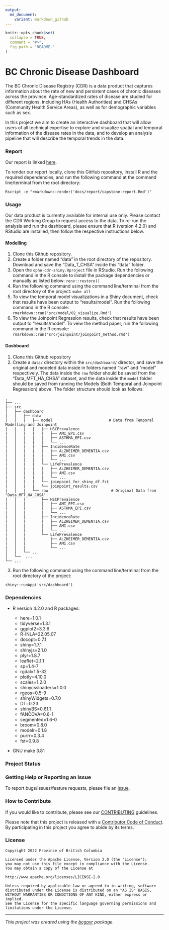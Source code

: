 ```yaml
---
output:
  md_document:
    variant: markdown_github
---
```


```r
knitr::opts_chunk$set(
  collapse = TRUE,
  comment = "#>",
  fig.path = "README-"
)
```

<!-- Add a project state badge
See https://github.com/BCDevExchange/Our-Project-Docs/blob/master/discussion/projectstates.md
If you have bcgovr installed and you use RStudio, click the 'Insert BCDevex Badge' Addin. -->

# BC Chronic Disease Dashboard

The BC Chronic Disease Registry (CDR) is a data product that captures
information about the rate of new and persistent cases of chronic
diseases across the province. Age-standardized rates of disease are
studied for different regions, including HAs (Health Authorities) and
CHSAs (Community Health Service Areas), as well as for demographic
variables such as sex.

In this project we aim to create an interactive dashboard that will
allow users of all technical expertise to explore and visualize spatial
and temporal information of the disease rates in the data, and to
develop an analysis pipeline that will describe the temporal trends in
the data.

### Report

Our report is linked
[here](https://github.com/bcgov/opho-cdr-shiny/blob/main/docs/report/capstone-report.pdf).

To render our report locally, clone this GitHub repository, install R
and the required dependencies, and run the following command at the
command line/terminal from the root directory:

```
Rscript -e "rmarkdown::render('docs/report/capstone-report.Rmd')"
```

### Usage

Our data product is currently available for internal use only. Please contact the CDR Working Group to request access to the data. 
To re-run the analysis and run the dashboard, please ensure that R (version 4.2.0) and RStudio are installed, then follow the respective instructions below.

#### Modelling

1. Clone this Github repository.
2. Create a folder named "data" in the root directory of the repository. Download and save the "Data_T_CHSA" inside this "data" folder. 
3. Open the `opho-cdr-shiny.Rproject` file in RStudio. Run the following command in the R console to install the package dependencies or manually as listed below:
    ```
    renv::restore()
    ```
4. Run the following command using the command line/terminal from the root directory of the project:
    ```
    make all
    ```
5. To view the temporal model visualizations in a Shiny document, check that results have been output to "results/model". 
    Run the following command in the R console:
    ```
    rmarkdown::run('src/model/02_visualize.Rmd')
    ```
6. To view the Joinpoint Regression results, check that results have been output to "results/model". 
  To veiw the method paper, run the following command in the R console:
    ```
    rmarkdown::run('src/joinpoint/joinpoint_method.rmd')
    ```

#### Dashboard

1. Clone this Github repository
2. Create a `data/` directory within the `src/dashboard/` director, and save the original and modeled data inside in folders named "raw" and "model" respectively. The data inside the `raw` folder should be saved from the "Data_MFT_HA_CHSA" dataset, and the data inside the `model` folder should be saved from running the Models (Both Temporal and Joinpoint Regression) above. The folder structure should look as follows:

```
.
├── ...
├── src                                  
│   ├── dashboard                         
|   │   ├── data                              
|   │   |   ├── model                         # Data from Temporal Modelling and Joinpoint
|   │   |   |   ├── HSCPrevalence  
|   │   |   |   |   ├── AMI_EPI.csv 
|   │   |   |   |   ├── ASTHMA_EPI.csv 
|   │   |   |   |   └── ...
|   │   |   |   ├── IncidenceRate 
|   │   |   |   |   ├── ALZHEIMER_DEMENTIA.csv 
|   │   |   |   |   ├── AMI.csv 
|   │   |   |   |   └── ...
|   │   |   |   └── LifePrevalence 
|   │   |   |   |   ├── ALZHEIMER_DEMENTIA.csv 
|   │   |   |   |   ├── AMI.csv 
|   │   |   |   |   └── ...
|   │   |   |   └── joinpoint_for_shiny_df.fst
|   │   |   |   └── joinpoint_results.csv
|   │   |   └── raw                            # Original Data from "Data_MFT_HA_CHSA'
|   │   |       ├── HSCPrevalence 
|   │   |       |   ├── AMI_EPI.csv 
|   │   |       |   ├── ASTHMA_EPI.csv 
|   │   |       |   └── ...
|   │   |       ├── IncidenceRate 
|   │   |       |   ├── ALZHEIMER_DEMENTIA.csv 
|   │   |       |   ├── AMI.csv 
|   │   |       |   └── ...
|   │   |       └── LifePrevalence 
|   │   |           ├── ALZHEIMER_DEMENTIA.csv 
|   │   |           ├── AMI.csv 
|   │   |           └── ... 
│   |   └── ...  
│   └──  ...                                 
└── ...
```

3. Run the following command using the command line/terminal from the root directory of the project:
```
shiny::runApp('src/dashboard')
```

### Dependencies

-   R version 4.2.0 and R packages:

    -   here=1.0.1
    -   tidyverse=1.3.1
    -   ggplot2=3.3.6
    -   R-INLA=22.05.07
    -   docopt=0.7.1
    -   shiny=1.7.1
    -   shinyjs=2.1.0
    -   plyr=1.8.7
    -   leaflet=2.1.1
    -   sp=1.4-7
    -   rgdal=1.5-32
    -   plotly=4.10.0
    -   scales=1.2.0
    -   shinycssloaders=1.0.0
    -   rgeos=0.5-9
    -   shinyWidgets=0.7.0
    -   DT=0.23
    -   shinyBS=0.61.1
    -   fANCOVA=0.6-1
    -   segmented=1.6-0
    -   broom=0.8.0
    -   modelr=0.1.8
    -   purrr=0.3.4
    -   fst=0.9.8

-   GNU make 3.81

### Project Status

### Getting Help or Reporting an Issue

To report bugs/issues/feature requests, please file an
[issue](https://github.com/bcgov/opho-cdr-shiny/issues/).

### How to Contribute

If you would like to contribute, please see our
[CONTRIBUTING](CONTRIBUTING.md) guidelines.

Please note that this project is released with a [Contributor Code of
Conduct](CODE_OF_CONDUCT.md). By participating in this project you agree
to abide by its terms.

### License

```
Copyright 2022 Province of British Columbia

Licensed under the Apache License, Version 2.0 (the "License");
you may not use this file except in compliance with the License.
You may obtain a copy of the License at

http://www.apache.org/licenses/LICENSE-2.0

Unless required by applicable law or agreed to in writing, software distributed under the License is distributed on an "AS IS" BASIS,
WITHOUT WARRANTIES OR CONDITIONS OF ANY KIND, either express or implied.
See the License for the specific language governing permissions and limitations under the License.
```
---
*This project was created using the [bcgovr](https://github.com/bcgov/bcgovr) package.* 
